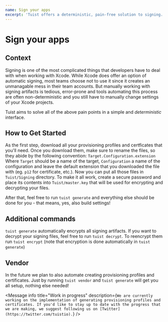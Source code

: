```yaml
---
name: Sign your apps
excerpt: 'Tuist offers a deterministic, pain-free solution to signing. Read on if you would like to learn more about how it works and how you can set it up.'
---
```


# Sign your apps

## Context

Signing is one of the most complicated things that developers have to deal with
when working with Xcode. While Xcode does offer an option of automatic signing,
most teams choose not to use it since it creates an unmanagable mess in their team accounts.
But manually working with signing artifacts is tedious, error-prone and tools
automating this process are often non-deterministic and you still have to manually change
settings of your Xcode projects.

Tuist aims to solve all of the above pain points in a simple and _deterministic_ interface.

## How to Get Started

As the first step, download all your provisioning profiles and certficates that you'll need.
Once you download them, make sure to rename the files, so they abide by the following convention:
`Target.Configuration.extension`
Where `Target` should be a name of the target, `Configuration` a name of the configuration and leave the default extension
that you downloaded the file with (eg. `p12` for certificate, etc.).
Now you can put all those files in `Tuist/Signing` directory.
To make it all work, create a secure password and place its contents into `Tuist/master.key` that will be used
for encrypting and decrypting your files.

After that, feel free to run `tuist generate` and everything else should be done for you -
that means, yes, also build settings!

## Additional commands

`tuist generate` automatically encrypts all signing artifacts.
If you want to decrypt your signing files,
feel free to run `tuist decrypt`.
To reencrypt them run `tuist encrypt` (note that encryption is done automatically in `tuist generate`)

## Vendor

In the future we plan to also automate creating provisioning profiles and certificates.
Just by running `tuist vendor` and `tuist generate` will get you all setup,
nothing else needed!

<Message
  info
  title="Work in progress"
  description={`We are currently working on the implementation of generating provisioning profiles and certificates. If you'd like to stay up to date with the progress that we are making, we suggest following us on [Twitter](https://twitter.com/tuistio).`}
/>
